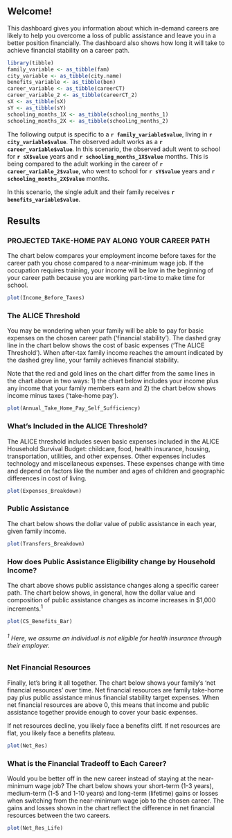 
## Welcome!  

This dashboard gives you information about which in-demand careers are likely to help you overcome a loss of public assistance and leave you in a better position financially. The dashboard also shows how long it will take to achieve financial stability on a career path.

```{r, echo=FALSE, warning=FALSE}
library(tibble)
family_variable <- as_tibble(fam)
city_variable <- as_tibble(city.name)
benefits_variable <- as_tibble(ben)
career_variable <- as_tibble(careerCT)
career_variable_2 <- as_tibble(careerCT_2)
sX <- as_tibble(sX) 
sY <- as_tibble(sY) 
schooling_months_1X <- as_tibble(schooling_months_1)
schooling_months_2X <- as_tibble(schooling_months_2)
```
  
The following output is specific to a __`r family_variable$value`__, living in __`r city_variable$value`__. The observed adult works as a __`r career_variable$value`__. In this scenario, the observed adult went to school for __`r sX$value`__ years and __`r schooling_months_1X$value`__ months. This is being compared to the adult working in the career of __`r career_variable_2$value`__, who went to school for __`r sY$value`__ years and __`r schooling_months_2X$value`__ months.  

In this scenario, the single adult and their family receives __`r benefits_variable$value`__.  

  
 

## Results  

### PROJECTED TAKE-HOME PAY ALONG YOUR CAREER PATH

The chart below compares your employment income before taxes for the career path you chose compared to a near-minimum wage job. If the occupation requires training, your income will be low in the beginning of your career path because you are working part-time to make time for school.  

```{r plot, fig.height=8.5, fig.width=10.5, echo=FALSE, warning=FALSE}
plot(Income_Before_Taxes)  
```

### The ALICE Threshold


You may be wondering when your family will be able to pay for basic expenses on the chosen career path ('financial stability'). The dashed gray line in the chart below shows the cost of basic expenses ('The ALICE Threshold'). When after-tax family income reaches the amount indicated by the dashed grey line, your family achieves financial stability.

Note that the red and gold lines on the chart differ from the same lines in the chart above in two ways: 1) the chart below includes your income plus any income that your family members earn and 2) the chart below shows income minus taxes ('take-home pay').
  

```{r plot2, fig.height=8.5, fig.width=10.5, echo=FALSE, warning=FALSE}
plot(Annual_Take_Home_Pay_Self_Sufficiency)     
```

### What's Included in the ALICE Threshold?

The ALICE threshold includes seven basic expenses included in the ALICE Household Survival Budget: childcare, food, health insurance, housing, transportation, utilities, and other expenses. Other expenses includes technology and miscellaneous expenses. These expenses change with time and depend on factors like the number and ages of children and geographic differences in cost of living.

```{r plot3, fig.height=8.5, fig.width=10.5, echo=FALSE, warning=FALSE}
plot(Expenses_Breakdown)     
```



\newpage

### Public Assistance

The chart below shows the dollar value of public assistance in each year, given family income.

```{r plot4, fig.height=8.5, fig.width=10.5, echo=FALSE, warning=FALSE}
plot(Transfers_Breakdown)         
``` 
\newpage 

### How does Public Assistance Eligibility change by Household Income?  

The chart above shows public assistance changes along a specific career path. The chart below shows, in general, how the dollar value and composition of public assistance changes as income increases in $1,000 increments.^1^

```{r plot5, fig.height=8.5, fig.width=10.5, echo=FALSE, warning=FALSE}
plot(CS_Benefits_Bar)              
``` 

###### ^1^ Here, we assume an individual is not eligible for health insurance through their employer.  

### Net Financial Resources  

Finally, let's bring it all together. The chart below shows your family's 'net financial resources' over time. Net financial resources are family take-home pay plus public assistance minus financial stability target expenses. When net financial resources are above 0, this means that income and public assistance together provide enough to cover your basic expenses.

If net resources decline, you likely face a benefits cliff. If net resources are flat, you likely face a benefits plateau. 


```{r plot6, fig.height=8.5, fig.width=10.5, echo=FALSE, warning=FALSE}
plot(Net_Res)              
``` 

### What is the Financial Tradeoff to Each Career?  

Would you be better off in the new career instead of staying at the near-minimum wage job? The chart below shows your short-term (1-3 years), medium-term (1-5 and 1-10 years) and long-term (lifetime) gains or losses when switching from the near-minimum wage job to the chosen career. The gains and losses shown in the chart reflect the difference in net financial resources between the two careers.

  
```{r plot7, fig.height=8.5, fig.width=10.5, echo=FALSE, warning=FALSE}
plot(Net_Res_Life)              
``` 


